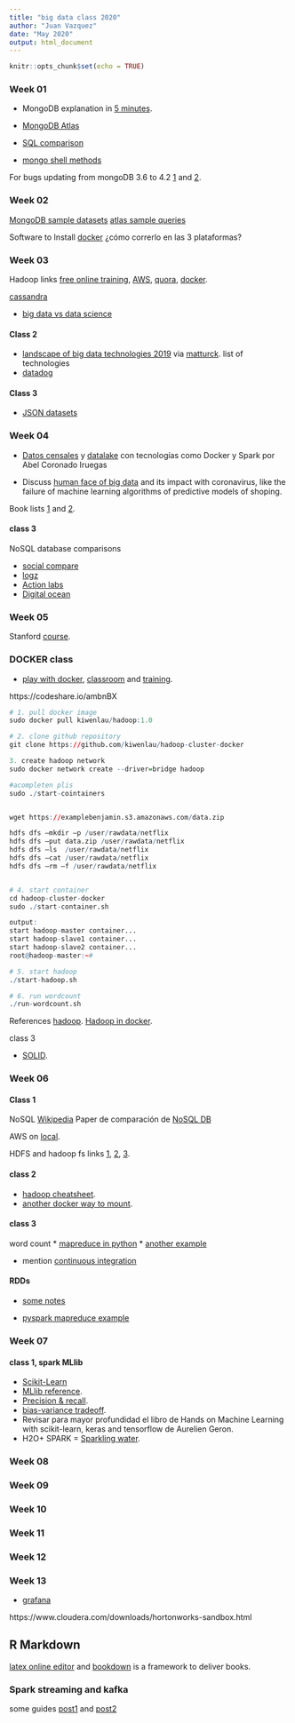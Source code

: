 ```yaml
---
title: "big data class 2020"
author: "Juan Vazquez"
date: "May 2020"
output: html_document
---
```


```r
knitr::opts_chunk$set(echo = TRUE)
```


### Week 01

* MongoDB explanation in [5 minutes](https://www.youtube.com/watch?v=EE8ZTQxa0AM).

* [MongoDB Atlas](https://docs.atlas.mongodb.com/getting-started/)
* [SQL comparison](https://docs.mongodb.com/manual/reference/sql-comparison/)
* [mongo shell methods](https://docs.mongodb.com/manual/reference/method/)

For bugs updating from mongoDB 3.6 to 4.2 [1](https://stackoverflow.com/questions/34733340/mongodb-gpg-invalid-signatures) and [2](https://futurestud.io/tutorials/fix-ubuntu-debian-apt-get-keyexpired-the-following-signatures-were-invalid).


### Week 02

[MongoDB sample datasets](https://docs.atlas.mongodb.com/sample-data/available-sample-datasets/)
[atlas sample queries](https://docs.atlas.mongodb.com/reference/atlas-search/tutorial/)

Software to Install [docker](https://docs.docker.com/engine/install/) ¿cómo correrlo en las 3 plataformas?


### Week 03

Hadoop links [free online training](https://community.cloudera.com/t5/Support-Questions/I-have-to-practise-hadoop-hive-pig-sqoop-oozie-map-reduce/td-p/154089), [AWS](https://us-east-2.console.aws.amazon.com/console/home?nc2=h_ct&region=us-east-2&src=header-signin#), [quora](https://www.quora.com/How-can-I-practice-Hadoop-programs-online-for-free-Is-there-any-free-cloud-service-that-provides-Hadoop-platform-along-with-sample-data-to-play-with-I-want-to-submit-map-reduce-code-there-and-get-the-results-Is-there-any-such-service-available), [docker](https://hadoop.apache.org/docs/current/hadoop-yarn/hadoop-yarn-site/DockerContainers.html).

[cassandra](https://cassandra.apache.org/doc/latest/getting_started/index.html)

* [big data vs data science](https://scontent.fcjs3-2.fna.fbcdn.net/v/t1.0-9/fr/cp0/e15/q65/98196020_2936124596468271_8768436709881806848_o.jpg?_nc_cat=101&_nc_sid=ca434c&efg=eyJpIjoidCJ9&_nc_eui2=AeGAu1fDicKVRbD5wpxrJimaJvsLtw3bj7om-wu3DduPuq_e0F8k2AjtZZWVw1vk70w&_nc_ohc=Vi2rkUAHVBwAX89Phr5&_nc_ht=scontent.fcjs3-2.fna&_nc_tp=14&oh=681cfad4fa23af2d9dee4e267c760280&oe=5EEA6C37)

#### Class 2

* [landscape of big data technologies 2019](http://mattturck.com/wp-content/uploads/2019/07/2019_Matt_Turck_Big_Data_Landscape_Final_Fullsize.png) via [matturck](https://mattturck.com/data2019/).
list of technologies
* [datadog](https://www.datadoghq.com/product/)

#### Class 3

*  [JSON datasets](https://github.com/jdorfman/awesome-json-datasets#nobel-prize)


### Week 04

* [Datos censales](https://abxda.wordpress.com/2020/03/18/geo-big-data-con-datos-censales/) y [datalake](https://abxda.wordpress.com/2020/05/06/analizando-el-big-data-de-las-noticias-con-tu-micro-data-lake-baterias-incluidas/) con tecnologías como Docker y Spark por Abel Coronado Iruegas


* Discuss [human face of big data](https://www.youtube.com/watch?v=4VeITe6EJDU) and its impact with coronavirus, like the failure of machine learning algorithms of predictive models of shoping.

Book lists [1](https://solutionsreview.com/data-management/top-25-best-big-data-books-on-amazon-you-should-read/) and [2](https://www.goodreads.com/shelf/show/big-data).


#### class 3

NoSQL database comparisons

* [social compare](https://socialcompare.com/en/comparison/nosql-databases-solution-cassandra-mongodb-couchdb)
* [logz](https://logz.io/blog/nosql-database-comparison/)
* [Action labs](https://www.accionlabs.com/articles/2018/4/9/choosing-a-nosql-database-technology-comparison-matrix)
* [Digital ocean](https://www.digitalocean.com/community/tutorials/a-comparison-of-nosql-database-management-systems-and-models)



### Week 05

Stanford [course](https://www.cis.upenn.edu/~susan/cis700/syllabus.html).

### DOCKER class

* [play with docker](https://labs.play-with-docker.com/), [classroom](https://training.play-with-docker.com/alacart/) and [training](https://training.play-with-docker.com/).

https://codeshare.io/ambnBX

```r
# 1. pull docker image
sudo docker pull kiwenlau/hadoop:1.0

# 2. clone github repository
git clone https://github.com/kiwenlau/hadoop-cluster-docker

3. create hadoop network
sudo docker network create --driver=bridge hadoop

#acompleten plis
sudo ./start-cointainers


wget https://examplebenjamin.s3.amazonaws.com/data.zip

hdfs dfs –mkdir –p /user/rawdata/netflix
hdfs dfs –put data.zip /user/rawdata/netflix
hdfs dfs –ls  /user/rawdata/netflix
hdfs dfs –cat /user/rawdata/netflix
hdfs dfs –rm –f /user/rawdata/netflix


# 4. start container
cd hadoop-cluster-docker
sudo ./start-container.sh

output:
start hadoop-master container...
start hadoop-slave1 container...
start hadoop-slave2 container...
root@hadoop-master:~# 

# 5. start hadoop
./start-hadoop.sh

# 6. run wordcount
./run-wordcount.sh
```

References [hadoop](https://hadoop.apache.org/docs/current/hadoop-yarn/hadoop-yarn-site/DockerContainers.html).
[Hadoop in docker](https://clubhouse.io/developer-how-to/how-to-set-up-a-hadoop-cluster-in-docker/).

class 3

* [SOLID](https://medium.com/@mari_azevedo/s-o-l-i-d-principles-what-are-they-and-why-projects-should-use-them-50b85e4aa8b6).

### Week 06

#### Class 1

NoSQL [Wikipedia](https://en.wikipedia.org/wiki/NoSQL)
Paper de comparación de [NoSQL DB](https://www.researchgate.net/publication/278963532_Comparison_and_Classification_of_NoSQL_Databases_for_Big_Data)


AWS on [local](https://github.com/localstack/localstack). 

HDFS and hadoop fs links [1](https://www.thomashenson.com/hadoop-fs-commands/), [2](https://www.geeksforgeeks.org/hdfs-commands/), [3](https://data-flair.training/blogs/top-hadoop-hdfs-commands-tutorial/).


#### class 2

* [hadoop cheatsheet](https://images.linoxide.com/hadoop-hdfs-commands-cheatsheet.pdf).
* [another docker way to mount](https://www.youtube.com/watch?v=Ho_gcZpzeqk).

#### class 3

word count
* [mapreduce in python](https://www.michael-noll.com/tutorials/writing-an-hadoop-mapreduce-program-in-python/)
* [another example](https://towardsdatascience.com/a-beginners-introduction-into-mapreduce-2c912bb5e6ac)

* mention [continuous integration](https://circleci.com/continuous-integration/)

#### RDDs

* [some notes](http://www.mikelnino.com/2016/03/claves-principales-resilient-distributed-datasets-rdd-apache-spark.html)

* [pyspark mapreduce example](https://annefou.github.io/pyspark/02-mapreduce/)


### Week 07

#### class 1, spark MLlib

* [Scikit-Learn](https://scikit-learn.org/stable/tutorial/machine_learning_map/index.html)
* [MLlib reference](https://spark.apache.org/docs/latest/ml-guide.html).
* [Precision & recall](https://pair.withgoogle.com/chapter/user-needs/).
* [bias-variance tradeoff](http://www.r2d3.us/visual-intro-to-machine-learning-part-2/).
* Revisar para mayor profundidad el libro de Hands on Machine Learning with scikit-learn, keras and tensorflow de Aurelien Geron.
* H2O+ SPARK = [Sparkling water](https://www.h2o.ai/products/h2o-sparkling-water/).






### Week 08
### Week 09
### Week 10
### Week 11
### Week 12
### Week 13

* [grafana](https://grafana.com/blog/2020/05/18/grafana-v7.0-released-new-plugin-architecture-visualizations-transformations-native-trace-support-and-more/?isource=hp)


https://www.cloudera.com/downloads/hortonworks-sandbox.html



## R Markdown

[latex online editor ](https://latexbase.com/d/ea22422c-dee8-4428-8764-3a16a831cbab) and
[bookdown](https://bookdown.org/yihui/bookdown/markdown-extensions-by-bookdown.html#text-references) is a framework to deliver books.

### Spark streaming and kafka

some guides [post1](https://mapr.com/blog/quick-guide-spark-streaming/) and [post2](https://databricks.com/glossary/what-is-spark-streaming)


